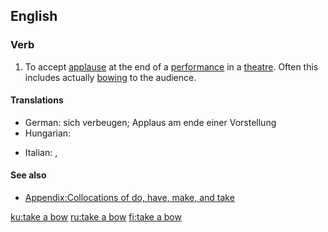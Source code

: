 ==English==

===Verb===
{{en-verb|head=[[take]] a [[bow]]|takes a bow|taking a bow|took a bow|taken a bow}}

# {{context|idiomatic|lang=en}} To accept [[applause]] at the end of a [[performance]] in a [[theatre]]. Often this includes actually [[bowing]] to the audience.

====Translations====
{{trans-top|to accept applause at the end of a performance}}
* German: sich verbeugen; Applaus am ende einer Vorstellung {{t+|de|akzeptieren}}
* Hungarian: {{t+|hu|meghajol}}
{{trans-mid}}
* Italian: {{t|it|inchinarsi}}, {{t+|it|fare}} {{t+|it|un}} {{t|it|inchino}}
{{trans-bottom}}

====See also====
* [[Appendix:Collocations of do, have, make, and take]]

[[ku:take a bow]]
[[ru:take a bow]]
[[fi:take a bow]]